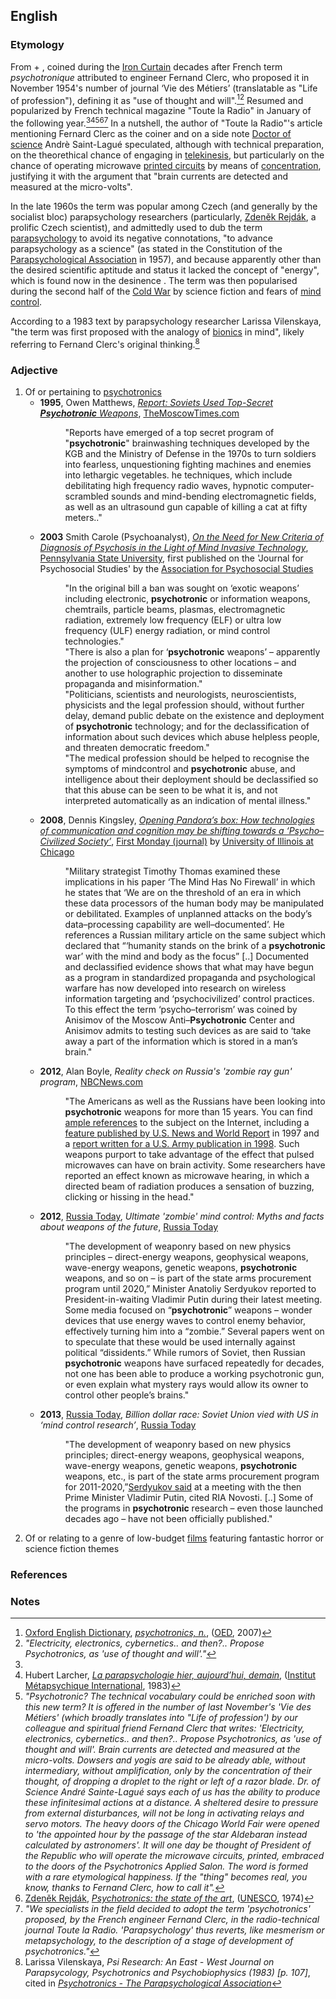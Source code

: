 ==English==

===Etymology===
From {{m|en|psyche}} + {{m|en|electronic}}, coined during the [[Iron Curtain]] decades after French term ''psychotronique'' attributed to engineer Fernand Clerc, who proposed it in November 1954's number of journal ‘Vie des Métiers’ (translatable as "Life of profession"), defining it as "use of thought and will".<ref name="oed">[[w:Oxford English Dictionary|Oxford English Dictionary]], [http://www.oed.com/view/Entry/266023 ''psychotronics, n.''], ([[OED]], 2007)</ref><ref group="footnotes">''"Electricity, electronics,
cybernetics.. and then?.. Propose Psychotronics, as 'use of thought and will'."''</ref> Resumed and popularized by French technical magazine "Toute la Radio" in January of the following year.<ref name="oed" /><ref name="metapsychique">Hubert Larcher, [http://www.metapsychique.org/La-parapsychologie-hier-aujourd.html ''La parapsychologie hier, aujourd’hui, demain''], ([[w:Institut Métapsychique International|Institut Métapsychique International]], 1983)</ref><ref group="footnotes">''"Psychotronic? The technical vocabulary could be enriched soon with this new term? It is offered in the number of last November's 'Vie des Métiers' (which broadly translates into "Life of profession') by our colleague and spiritual friend Fernand Clerc that writes: 'Electricity, electronics, cybernetics.. and then?.. Propose Psychotronics, as 'use of thought and will'. Brain currents are detected and measured at the micro-volts. Dowsers and yogis are said to be already able, without intermediary, without amplification, only by the concentration of their thought, of dropping a droplet to the right or left of a razor blade. Dr. of Science André Sainte-Lagué says each of us has the ability to produce these infinitesimal actions at a distance. A sheltered desire to pressure from external disturbances, will not be long in activating relays and servo motors. The heavy doors of the Chicago World Fair were opened to 'the appointed hour by the passage of the star Aldebaran instead calculated by astronomers'. It will one day be thought of President of the Republic who will operate the microwave circuits, printed, embraced to the doors of the Psychotronics Applied Salon. The word is formed with a rare etymological happiness. If the "thing" becomes real, you know, thanks to Fernand Clerc, how to call it".''</ref><ref>[[w:Zdeněk Rejdák|Zdeněk Rejdák]], [http://unesdoc.unesco.org/images/0001/000107/010749eo.pdf ''Psychotronics: the state of the art''], ([[UNESCO]], 1974)</ref><ref group="footnotes">''"We specialists in the field decided to adopt the term 'psychotronics' proposed, by the French engineer Fernand Clerc, in the radio-technical journal Toute la Radio. 'Parapsychology' thus reverts, like mesmerism or metapsychology, to the description of a stage of development of psychotronics."''</ref> In a nutshell, the author of "Toute la Radio"'s article mentioning Fernard Clerc as the coiner and on a side note [[w:Doctor of science|Doctor of science]] Andrè Saint-Lagué speculated, although with technical preparation, on the theorethical chance of engaging in [[telekinesis]], but particularly on the chance of operating microwave [[printed circuit]]s by means of [[concentration]], justifying it with the argument that "brain currents are detected and measured at the micro-volts".

In the late 1960s the term was popular among Czech (and generally by the socialist bloc) parapsychology researchers (particularly, [[w:Zdeněk Rejdák|Zdeněk Rejdák]], a prolific Czech scientist), and admittedly used to dub the term [[parapsychology]] to avoid its negative connotations, "to advance parapsychology as a science" (as stated in the Constitution of the [[w:Parapsychological Association|Parapsychological Association]] in 1957), and because apparently other than the desired scientific aptitude and status it lacked the concept of "energy", which is found now in the desinence {{m|en|electronic}}. The term was then popularised during the second half of the [[Cold War]] by science fiction and fears of [[mind control]].

According to a 1983 text by parapsychology researcher Larissa Vilenskaya, "the term was first proposed with the analogy of [[bionics]] in mind", likely referring to Fernand Clerc's original thinking.<ref name="Larissa">Larissa Vilenskaya, ''Psi Research: An East - West Journal on Parapsycology, Psychotronics and Psychobiophysics (1983) [p. 107]'', cited in ''[http://parapsych.org/articles/53/357/psychotronics.aspx Psychotronics - The Parapsychological Association]''</ref>

===Adjective===
{{en-adj}}

# Of or pertaining to [[psychotronics]]
#* '''1995''', Owen Matthews, [http://www.themoscowtimes.com/news/article/report-soviets-used-top-secret-psychotronic-weapons/337288.html ''Report: Soviets Used Top-Secret '''Psychotronic''' Weapons''], [[w:themoscowtimes.com|TheMoscowTimes.com]]
#*:"Reports have emerged of a top secret program of "'''psychotronic'''" brainwashing techniques developed by the KGB and the Ministry of Defense in the 1970s to turn soldiers into fearless, unquestioning fighting machines and enemies into lethargic vegetables. he techniques, which include debilitating high frequency radio waves, hypnotic computer-scrambled sounds and mind-bending electromagnetic fields, as well as an ultrasound gun capable of killing a cat at fifty meters.."
#* '''2003''' Smith Carole (Psychoanalyst), [http://citeseerx.ist.psu.edu/viewdoc/download?doi=10.1.1.666.9394&rep=rep1&type=pdf ''On the Need for New Criteria of Diagnosis of Psychosis in the Light of Mind Invasive Technology''], [[w:Pennsylvania_State_University|Pennsylvania State University]], first published on the 'Journal for Psychosocial Studies' by the [[w:Association_for_Psychosocial_Studies|Association for Psychosocial Studies]]
#*:"In the original bill a ban was sought on ‘exotic weapons’ including electronic, '''psychotronic''' or information weapons, chemtrails, particle beams, plasmas, electromagnetic radiation, extremely low frequency (ELF) or ultra low frequency (ULF) energy radiation, or mind control technologies."
#*:"There is also a plan for ‘'''psychotronic''' weapons’ – apparently the projection of consciousness to other locations – and another to use holographic projection to disseminate propaganda and misinformation."
#*:"Politicians, scientists and neurologists, neuroscientists, physicists and the legal profession should, without further delay, demand public debate on the existence and deployment of '''psychotronic''' technology; and for the declassification of information about such devices which abuse helpless people, and threaten democratic freedom."
#*:"The medical profession should be helped to recognise the symptoms of mindcontrol and '''psychotronic''' abuse, and intelligence about their deployment should be declassified so that this abuse can be seen to be what it is, and not interpreted automatically as an indication of mental illness."
#* '''2008''', Dennis Kingsley, [http://journals.uic.edu/ojs/index.php/fm/article/view/2084/1940 ''Opening Pandora’s box: How technologies of communication and cognition may be shifting towards a ‘Psycho–Civilized Society’''], [[w:First Monday (journal)|First Monday (journal)]] by [[w:University of Illinois at Chicago|University of Illinois at Chicago]]
#*:"Military strategist Timothy Thomas examined these implications in his paper ‘The Mind Has No Firewall’ in which he states that ‘We are on the threshold of an era in which these data processors of the human body may be manipulated or debilitated. Examples of unplanned attacks on the body’s data–processing capability are well–documented’. He references a Russian military article on the same subject which declared that “‘humanity stands on the brink of a '''psychotronic''' war’ with the mind and body as the focus” [..] Documented and declassified evidence shows that what may have begun as a program in standardized propaganda and psychological warfare has now developed into research on wireless information targeting and ‘psychocivilized’ control practices. To this effect the term ‘psycho–terrorism’ was coined by Anisimov of the Moscow Anti–'''Psychotronic''' Center and Anisimov admits to testing such devices as are said to ‘take away a part of the information which is stored in a man’s brain."
#* '''2012''', Alan Boyle, ''Reality check on Russia's 'zombie ray gun' program'', [[w:NBCnews.com|NBCNews.com]]
#*:"The Americans as well as the Russians have been looking into '''psychotronic''' weapons for more than 15 years. You can find [http://www.angelfire.com/az3/newzone/mku.html ample references] to the subject on the Internet, including a [http://www.usnews.com/usnews/culture/articles/970707/archive_007360.htm feature published by U.S. News and World Report] in 1997 and a [http://www.carlisle.army.mil/USAWC/parameters/Articles/98spring/thomas.htm report written for a U.S. Army publication in 1998]. Such weapons purport to take advantage of the effect that pulsed microwaves can have on brain activity. Some researchers have reported an effect known as microwave hearing, in which a directed beam of radiation produces a sensation of buzzing, clicking or hissing in the head."
#* '''2012''', [[w:Russia Today|Russia Today]], ''Ultimate 'zombie' mind control: Myths and facts about weapons of the future'', [[w:Russia Today|Russia Today]]
#*:"The development of weaponry based on new physics principles – direct-energy weapons, geophysical weapons, wave-energy weapons, genetic weapons, '''psychotronic''' weapons, and so on – is part of the state arms procurement program until 2020,” Minister Anatoliy Serdyukov reported to President-in-waiting Vladimir Putin during their latest meeting. Some media focused on “'''psychotronic'''” weapons – wonder devices that use energy waves to control enemy behavior, effectively turning him into a “zombie.” Several papers went on to speculate that these would be used internally against political “dissidents.” While rumors of Soviet, then Russian '''psychotronic''' weapons have surfaced repeatedly for decades, not one has been able to produce a working psychotronic gun, or even explain what mystery rays would allow its owner to control other people’s brains."
#* '''2013''', [[w:Russia Today|Russia Today]], ''Billion dollar race: Soviet Union vied with US in ‘mind control research’'', [[w:Russia Today|Russia Today]]
#*:"The development of weaponry based on new physics principles; direct-energy weapons, geophysical weapons, wave-energy weapons, genetic weapons, '''psychotronic''' weapons, etc., is part of the state arms procurement program for 2011-2020,”[http://rt.com/news/weapons-future-zombie-media-486/ Serdyukov said] at a meeting with the then Prime Minister Vladimir Putin, cited RIA Novosti. [..] Some of the programs in '''psychotronic''' research – even those launched decades ago – have not been officially published."
# Of or relating to a genre of low-budget [[film]]s featuring fantastic horror or science fiction themes

===References===
<references />

===Notes===
<references group="footnotes" />